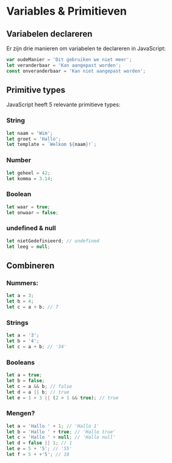 # Variables & Primitieven

## Variabelen declareren

Er zijn drie manieren om variabelen te declareren in JavaScript:

```javascript
var oudeManier = 'Dit gebruiken we niet meer';
let veranderbaar = 'Kan aangepast worden';
const onveranderbaar = 'Kan niet aangepast worden';
```

## Primitive types

JavaScript heeft 5 relevante primitieve types:

### String

```javascript
let naam = 'Wim';
let groet = 'Hallo';
let template = `Welkom ${naam}!`;
```

### Number

```javascript
let geheel = 42;
let komma = 3.14;
```

### Boolean

```javascript
let waar = true;
let onwaar = false;
```

### undefined & null

```javascript
let nietGedefinieerd; // undefined
let leeg = null;
```

## Combineren

### Nummers:

```javascript
let a = 3;
let b = 4;
let c = a + b; // 7
```

### Strings

```javascript
let a = '3';
let b = '4';
let c = a + b; // '34'
```

### Booleans

```javascript
let a = true;
let b = false;
let c = a && b; // false
let d = a || b; // true
let e = 1 > 3 || (2 > 1 && true); // true
```

### Mengen?

```javascript
let a = 'Hallo ' + 1; // 'Hallo 1'
let b = 'Hallo ' + true; // 'Hallo true'
let c = 'Hallo ' + null; // 'Hallo null'
let d = false || 1; // 1
let e = 5 + '5'; // '55'
let f = 5 + +'5'; // 10
```
